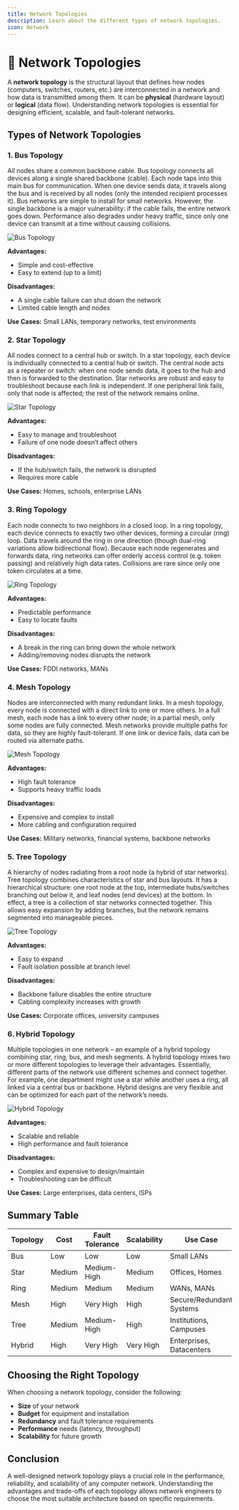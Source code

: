 ```yaml
---
title: Network Topologies
description: Learn about the different types of network topologies.
icon: Network
---
```


# 📡 Network Topologies

A **network topology** is the structural layout that defines how nodes (computers, switches, routers, etc.) are interconnected in a network and how data is transmitted among them. It can be **physical** (hardware layout) or **logical** (data flow). Understanding network topologies is essential for designing efficient, scalable, and fault-tolerant networks.

## Types of Network Topologies

### 1. Bus Topology

All nodes share a common backbone cable. Bus topology connects all devices along a single shared backbone (cable). Each node taps into this main bus for communication. When one device sends data, it travels along the bus and is received by all nodes (only the intended recipient processes it). Bus networks are simple to install for small networks. However, the single backbone is a major vulnerability: if the cable fails, the entire network goes down. Performance also degrades under heavy traffic, since only one device can transmit at a time without causing collisions.

<img className="max-w-xl w-full rounded-xl mx-auto" src="https://online.visual-paradigm.com/repository/images/22a4cea8-bf0f-44bc-b6a8-287908e33174.png" alt="Bus Topology" />

**Advantages:**
- Simple and cost-effective
- Easy to extend (up to a limit)

**Disadvantages:**
- A single cable failure can shut down the network
- Limited cable length and nodes

**Use Cases:** Small LANs, temporary networks, test environments

### 2. Star Topology

All nodes connect to a central hub or switch. In a star topology, each device is individually connected to a central hub or switch. The central node acts as a repeater or switch: when one node sends data, it goes to the hub and then is forwarded to the destination. Star networks are robust and easy to troubleshoot because each link is independent. If one peripheral link fails, only that node is affected; the rest of the network remains online.

<img className="max-w-xl w-full rounded-xl mx-auto" src="https://upload.wikimedia.org/wikipedia/commons/8/84/Star_Topology.png" alt="Star Topology" />

**Advantages:**
- Easy to manage and troubleshoot
- Failure of one node doesn’t affect others

**Disadvantages:**
- If the hub/switch fails, the network is disrupted
- Requires more cable

**Use Cases:** Homes, schools, enterprise LANs

### 3. Ring Topology

Each node connects to two neighbors in a closed loop. In a ring topology, each device connects to exactly two other devices, forming a circular (ring) loop. Data travels around the ring in one direction (though dual-ring variations allow bidirectional flow). Because each node regenerates and forwards data, ring networks can offer orderly access control (e.g. token passing) and relatively high data rates. Collisions are rare since only one token circulates at a time.

<img className="max-w-xl w-full rounded-xl mx-auto" src="https://blogger.googleusercontent.com/img/b/R29vZ2xl/AVvXsEhpVEzGD5PM6qDeIgjAYpobf2hmRPbsdS26eeIngEFEPOAFfOKT-t8oH1Hvg0Xrw0i0PzBce-cbxxVVZF0P6AgmP-TvbqCWU0UL3kxxLjOO2HKom9UOu2XUPtDVKp74HJ9FnIetBgT65BaT/s533/Ring+Topology.png" alt="Ring Topology" />

**Advantages:**
- Predictable performance
- Easy to locate faults

**Disadvantages:**
- A break in the ring can bring down the whole network
- Adding/removing nodes disrupts the network

**Use Cases:** FDDI networks, MANs

### 4. Mesh Topology

Nodes are interconnected with many redundant links. In a mesh topology, every node is connected with a direct link to one or more others. In a full mesh, each node has a link to every other node; in a partial mesh, only some nodes are fully connected. Mesh networks provide multiple paths for data, so they are highly fault-tolerant. If one link or device fails, data can be routed via alternate paths.

<img className="max-w-xl w-full rounded-xl mx-auto" src="https://media.geeksforgeeks.org/wp-content/uploads/20241021160145691259/Mesh-Topology-768.png" alt="Mesh Topology" />

**Advantages:**
- High fault tolerance
- Supports heavy traffic loads

**Disadvantages:**
- Expensive and complex to install
- More cabling and configuration required

**Use Cases:** Military networks, financial systems, backbone networks

### 5. Tree Topology

A hierarchy of nodes radiating from a root node (a hybrid of star networks). Tree topology combines characteristics of star and bus layouts. It has a hierarchical structure: one root node at the top, intermediate hubs/switches branching out below it, and leaf nodes (end devices) at the bottom. In effect, a tree is a collection of star networks connected together. This allows easy expansion by adding branches, but the network remains segmented into manageable pieces.

<img className="max-w-xl w-full rounded-xl mx-auto" src="https://www.pynetlabs.com/wp-content/uploads/2023/12/Bus-Tree-Topology.jpeg" alt="Tree Topology" />

**Advantages:**
- Easy to expand
- Fault isolation possible at branch level

**Disadvantages:**
- Backbone failure disables the entire structure
- Cabling complexity increases with growth

**Use Cases:** Corporate offices, university campuses

### 6. Hybrid Topology

Multiple topologies in one network – an example of a hybrid topology combining star, ring, bus, and mesh segments. A hybrid topology mixes two or more different topologies to leverage their advantages. Essentially, different parts of the network use different schemes and connect together. For example, one department might use a star while another uses a ring, all linked via a central bus or backbone. Hybrid designs are very flexible and can be optimized for each part of the network’s needs.

<img className="max-w-xl w-full rounded-xl mx-auto" src="https://media.geeksforgeeks.org/wp-content/uploads/20230526072928/Hybrid-Topology-1-660.png" alt="Hybrid Topology" />

**Advantages:**
- Scalable and reliable
- High performance and fault tolerance

**Disadvantages:**
- Complex and expensive to design/maintain
- Troubleshooting can be difficult

**Use Cases:** Large enterprises, data centers, ISPs

## Summary Table

| Topology  | Cost     | Fault Tolerance | Scalability | Use Case              |
|-----------|----------|------------------|-------------|------------------------|
| Bus       | Low      | Low              | Low         | Small LANs             |
| Star      | Medium   | Medium-High      | Medium      | Offices, Homes         |
| Ring      | Medium   | Medium           | Medium      | WANs, MANs             |
| Mesh      | High     | Very High        | High        | Secure/Redundant Systems |
| Tree      | Medium   | Medium-High      | High        | Institutions, Campuses |
| Hybrid    | High     | Very High        | Very High   | Enterprises, Datacenters |

## Choosing the Right Topology

When choosing a network topology, consider the following:

- **Size** of your network
- **Budget** for equipment and installation
- **Redundancy** and fault tolerance requirements
- **Performance** needs (latency, throughput)
- **Scalability** for future growth

## Conclusion

A well-designed network topology plays a crucial role in the performance, reliability, and scalability of any computer network. Understanding the advantages and trade-offs of each topology allows network engineers to choose the most suitable architecture based on specific requirements.